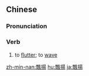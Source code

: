 {{also|飘扬}}
==Chinese==
{{zh-forms|s=飘扬|t2=飄颺}}

===Pronunciation===
{{zh-pron
|m=piāoyáng
|c=piu1 joeng4
|mn=qz,tw,xm:phiau-iông/zz:phiau-iâng
|cat=v
}}

===Verb===
{{zh-verb}}

# to [[flutter]]; to [[wave]] {{gloss|said of something made from soft fabric, such as a flag}}

[[zh-min-nan:飄揚]]
[[hu:飄揚]]
[[ja:飄揚]]